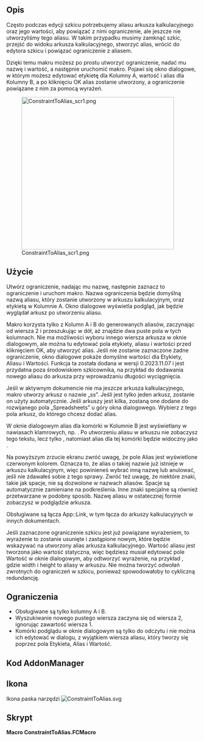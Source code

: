 <languages/>

{{Macro/pl
|Name=Makrodefinicja: ConstraintToAlias
|Icon=ConstraintToAlias.svg
|Description=Utwórz alias z poziomu edytora Szkicownika z wybranego nazwanego wiązania.
|Author=TheMarkster
|Version=0.2023.12.10
|Date=2023-12.10
|FCVersion=0.21
|Download=[https://wiki.freecad.org/images/3/31/ConstraintToAlias.svg ToolBar Icon]
}}

<span id="Description"></span>
==Opis==

Często podczas edycji szkicu potrzebujemy aliasu arkusza kalkulacyjnego oraz jego wartości, aby powiązać z nimi ograniczenie, ale jeszcze nie utworzyliśmy tego aliasu. W takim przypadku musimy zamknąć szkic, przejść do widoku arkusza kalkulacyjnego, stworzyć alias, wrócić do edytora szkicu i powiązać ograniczenie z aliasem.

Dzięki temu makru możesz po prostu utworzyć ograniczenie, nadać mu nazwę i wartość, a następnie uruchomić makro. Pojawi się okno dialogowe, w którym możesz edytować etykietę dla Kolumny A, wartość i alias dla Kolumny B, a po kliknięciu OK alias zostanie utworzony, a ograniczenie powiązane z nim za pomocą wyrażeń.

[[File:ConstraintToAlias_scr1.png|400px]]

<span id="Usage"></span>
==Użycie==

Utwórz ograniczenie, nadając mu nazwę, następnie zaznacz to ograniczenie i uruchom makro. Nazwa ograniczenia będzie domyślną nazwą aliasu, który zostanie utworzony w arkuszu kalkulacyjnym, oraz etykietą w Kolumnie A. Okno dialogowe wyświetla podgląd, jak będzie wyglądał arkusz po utworzeniu aliasu. 

Makro korzysta tylko z Kolumn A i B do generowanych aliasów, zaczynając od wiersza 2 i przeszukując w dół, aż znajdzie dwa puste pola w tych kolumnach. Nie ma możliwości wyboru innego wiersza arkusza w oknie dialogowym, ale można tu edytować pola etykiety, aliasu i wartości przed kliknięciem OK, aby utworzyć alias.
Jeśli nie zostanie zaznaczone żadne ograniczenie, okno dialogowe pokaże domyślne wartości dla Etykiety, Aliasu i Wartości.
Funkcja ta została dodana w wersji 0.2023.11.07 i jest przydatna poza środowiskiem szkicownika, na przykład do dodawania nowego aliasu do arkusza przy wprowadzaniu długości wyciągnięcia.

Jeśli w aktywnym dokumencie nie ma jeszcze arkusza kalkulacyjnego, makro utworzy arkusz o nazwie „ss”. Jeśli jest tylko jeden arkusz, zostanie on użyty automatycznie. Jeśli arkuszy jest kilka, zostaną one dodane do rozwijanego pola „Spreadsheets” u góry okna dialogowego. Wybierz z tego pola arkusz, do którego chcesz dodać alias.

W oknie dialogowym alias dla komórki w Kolumnie B jest wyświetlany w nawiasach klamrowych, np. {{Value|{alias_for_this_cell} 32}}. Po utworzeniu aliasu w arkuszu nie zobaczysz tego tekstu, lecz tylko {{Value|32}}, natomiast alias dla tej komórki będzie widoczny jako {{Value|alias_for_this_cell}}.

Na powyższym zrzucie ekranu zwróć uwagę, że pole Alias jest wyświetlone czerwonym kolorem. Oznacza to, że alias o takiej nazwie już istnieje w arkuszu kalkulacyjnym, więc powinieneś wybrać inną nazwę lub anulować, jeśli nie zdawałeś sobie z tego sprawy. Zwróć też uwagę, że niektóre znaki, takie jak spacje, nie są dozwolone w nazwach aliasów. Spacje są automatycznie zamieniane na podkreślenia. Inne znaki specjalne są również przetwarzane w podobny sposób. Nazwę aliasu w ostatecznej formie zobaczysz w podglądzie arkusza.

Obsługiwane są łącza App::Link, w tym łącza do arkuszy kalkulacyjnych w innych dokumentach.

Jeśli zaznaczone ograniczenie szkicu jest już powiązane wyrażeniem, to wyrażenie to zostanie usunięte i zastąpione nowym, które będzie wskazywać na utworzony alias arkusza kalkulacyjnego. Wartość aliasu jest tworzona jako wartość statyczna, więc będziesz musiał edytować pole Wartość w oknie dialogowym, aby odtworzyć wyrażenie, na przykład {{Value|<nowiki>=</nowiki>width * height}}, gdzie width i height to aliasy w arkuszu. Nie można tworzyć odwołań zwrotnych do ograniczeń w szkicu, ponieważ spowodowałoby to cykliczną redundancję.

<span id="Limitations"></span>
==Ograniczenia==

* Obsługiwane są tylko kolumny A i B.
* Wyszukiwanie nowego pustego wiersza zaczyna się od wiersza 2, ignorując zawartość wiersza 1.
* Komórki podglądu w oknie dialogowym są tylko do odczytu i nie można ich edytować w dialogu, z wyjątkiem wiersza aliasu, który tworzy się poprzez pola Etykieta, Alias i Wartość.

<span id="AddonManager_code"></span>
==Kod AddonManager==

{{Codeextralink|https://gist.github.com/mwganson/005765b49123d80cbb54569e081779a1/raw/556bf483802da8d756f869a4f894ba150d322305/ConstraintToAlias.FCMacro|ConstraintToAlias.FCMacro}}

<span id="Icon"></span>
==Ikona==

Ikona paska narzędzi [[Image:ConstraintToAlias.svg]]

<span id="Script"></span>
==Skrypt==

'''Macro ConstraintToAlias.FCMacro'''

{{CodeDownload|https://gist.github.com/mwganson/005765b49123d80cbb54569e081779a1|ConstraintToAlias.FCMacro}}